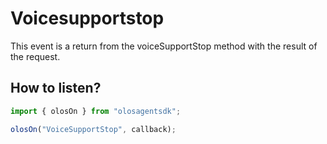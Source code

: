 # Voicesupportstop

This event is a return from the voiceSupportStop method with the result of the request.

## How to listen?

```js copy
import { olosOn } from "olosagentsdk";

olosOn("VoiceSupportStop", callback);
```
